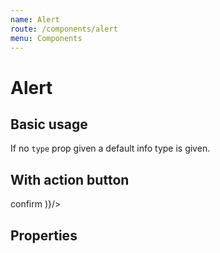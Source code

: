 ```yaml
---
name: Alert
route: /components/alert
menu: Components
---
```


# Alert

## Basic usage

<Playground className="vertical-separator">
  <Alert title="Check your email" type="info" />
  <Alert title="An error occurs" type="error" />
  <Alert title="Warning" type="warning" />
  <Alert title="Done it" type="success" />
</Playground>

If no `type` prop given a default info type is given.

## With action button

<Playground>
  <Alert title="Success" type="success" actionButtons={(
      <Button onClick={console.log} primary>confirm</Button>
  )}/>
</Playground>

## Properties

<Props of={Alert} />

